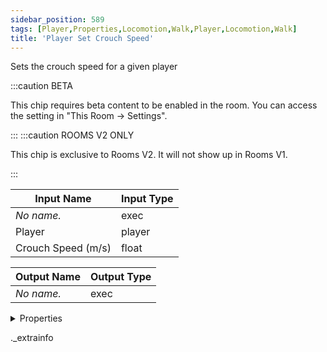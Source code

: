 ```yaml
---
sidebar_position: 589
tags: [Player,Properties,Locomotion,Walk,Player,Locomotion,Walk]
title: 'Player Set Crouch Speed'
---
```


Sets the crouch speed for a given player

:::caution BETA

This chip requires beta content to be enabled in the room. You can access the setting in "This Room -> Settings".

:::
:::caution ROOMS V2 ONLY

This chip is exclusive to Rooms V2. It will not show up in Rooms V1.

:::


<IChip uuid="0a83ea9a-7796-4f77-940e-1bb6593b1ac2" />

| Input Name | Input Type |
|-----------|-----------|
| *No name.* | exec |
| Player | player |
| Crouch Speed (m/s) | float |

| Output Name | Output Type |
|-----------|-----------|
| *No name.* | exec |


<details>
  <summary>Properties</summary>
  <div>
    <div>
    <table>
      <thead>
        <tr>
          <th>Room availability:</th>
          <th>Rooms V2 only</th>
        </tr>
        <tr>
          <th>Is beta required?</th>
          <th>Yes</th>
        </tr>
        <tr>
          <th>Is this chip a trolling risk?</th>
          <th>No</th>
        </tr>
        <tr>
          <th>Is this chip a role assignment risk?</th>
          <th>No</th>
        </tr>
        <tr>
          <th>Chip UUID</th>
          <th>0a83ea9a-7796-4f77-940e-1bb6593b1ac2</th>
        </tr>
      </thead>
    </table>
    </div>
  </div>
</details>

._extrainfo